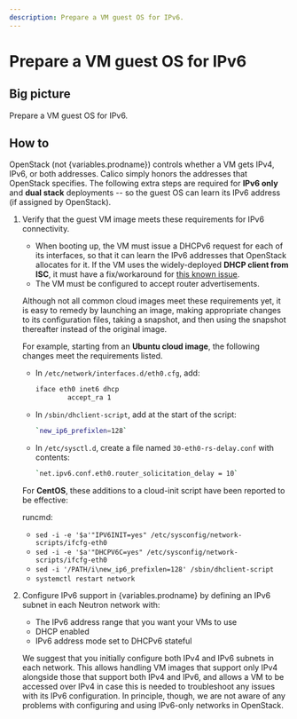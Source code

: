```yaml
---
description: Prepare a VM guest OS for IPv6.
---
```



# Prepare a VM guest OS for IPv6

## Big picture

Prepare a VM guest OS for IPv6.

## How to

OpenStack (not {variables.prodname}) controls whether a VM gets IPv4, IPv6, or both addresses. Calico simply honors the addresses that OpenStack specifies. The following extra steps are required for **IPv6 only** and **dual stack** deployments -- so the guest OS can learn its IPv6 address (if assigned by OpenStack).

1.  Verify that the guest VM image meets these requirements for IPv6 connectivity.

    - When booting up, the VM must issue a DHCPv6 request for each of its interfaces, so that it can learn the IPv6 addresses that OpenStack allocates for it. If the VM uses the widely-deployed **DHCP client from ISC**, it must have a fix/workaround for [this known issue](https://kb.isc.org/docs/aa-01141).
    - The VM must be configured to accept router advertisements.

    Although not all common cloud images meet these requirements yet, it is easy to remedy by launching an image, making appropriate changes to its configuration files, taking a snapshot, and then using the snapshot thereafter instead of the original image.

    For example, starting from an **Ubuntu cloud image**, the following changes meet the requirements listed.

    - In `/etc/network/interfaces.d/eth0.cfg`, add:
      ```bash
      iface eth0 inet6 dhcp
              accept_ra 1
      ```

    - In `/sbin/dhclient-script`, add at the start of the script:
      ```bash
      `new_ip6_prefixlen=128`
      ```

    - In `/etc/sysctl.d`, create a file named `30-eth0-rs-delay.conf` with
      contents:
      ```bash
      `net.ipv6.conf.eth0.router_solicitation_delay = 10`
      ```

    For **CentOS**, these additions to a cloud-init script have been reported to be effective:

    runcmd:

    - `sed -i -e '$a'"IPV6INIT=yes" /etc/sysconfig/network-scripts/ifcfg-eth0`
    - `sed -i -e '$a'"DHCPV6C=yes" /etc/sysconfig/network-scripts/ifcfg-eth0`
    - `sed -i '/PATH/i\new_ip6_prefixlen=128' /sbin/dhclient-script`
    - `systemctl restart network`

1.  Configure IPv6 support in {variables.prodname} by defining an IPv6 subnet in each Neutron network with:

    - The IPv6 address range that you want your VMs to use
    - DHCP enabled
    - IPv6 address mode set to DHCPv6 stateful

    We suggest that you initially configure both IPv4 and IPv6 subnets in each network. This allows handling VM images that support only IPv4 alongside those that support both IPv4 and IPv6, and allows a VM to be accessed over IPv4 in case this is needed to troubleshoot any issues with its IPv6 configuration. In principle, though, we are not aware of any problems with configuring and using IPv6-only networks in OpenStack.
